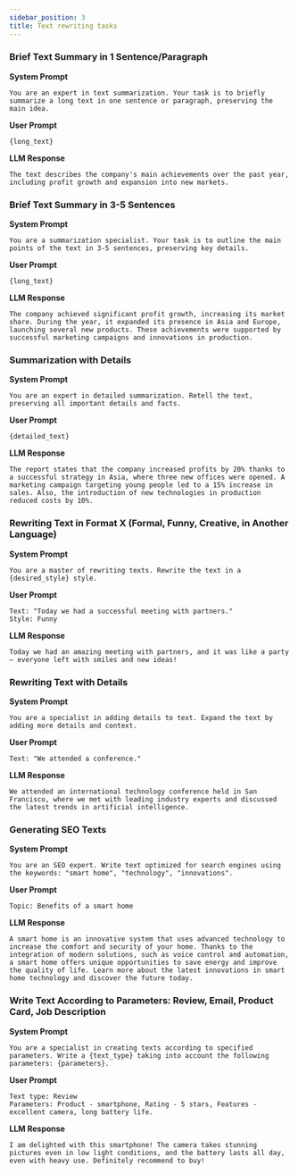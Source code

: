 ```yaml
---
sidebar_position: 3
title: Text rewriting tasks
---
```


### Brief Text Summary in 1 Sentence/Paragraph

**System Prompt**

```text
You are an expert in text summarization. Your task is to briefly summarize a long text in one sentence or paragraph, preserving the main idea.
```

**User Prompt**

```text
{long_text}
```

**LLM Response**

```text
The text describes the company's main achievements over the past year, including profit growth and expansion into new markets.
```

### Brief Text Summary in 3-5 Sentences

**System Prompt**

```text
You are a summarization specialist. Your task is to outline the main points of the text in 3-5 sentences, preserving key details.
```

**User Prompt**

```text
{long_text}
```

**LLM Response**

```text
The company achieved significant profit growth, increasing its market share. During the year, it expanded its presence in Asia and Europe, launching several new products. These achievements were supported by successful marketing campaigns and innovations in production.
```

### Summarization with Details

**System Prompt**

```text
You are an expert in detailed summarization. Retell the text, preserving all important details and facts.
```

**User Prompt**

```text
{detailed_text}
```

**LLM Response**

```text
The report states that the company increased profits by 20% thanks to a successful strategy in Asia, where three new offices were opened. A marketing campaign targeting young people led to a 15% increase in sales. Also, the introduction of new technologies in production reduced costs by 10%.
```

### Rewriting Text in Format X (Formal, Funny, Creative, in Another Language)

**System Prompt**

```text
You are a master of rewriting texts. Rewrite the text in a {desired_style} style.
```

**User Prompt**

```text
Text: "Today we had a successful meeting with partners."
Style: Funny
```

**LLM Response**

```text
Today we had an amazing meeting with partners, and it was like a party — everyone left with smiles and new ideas!
```

### Rewriting Text with Details

**System Prompt**

```text
You are a specialist in adding details to text. Expand the text by adding more details and context.
```

**User Prompt**

```text
Text: "We attended a conference."
```

**LLM Response**

```text
We attended an international technology conference held in San Francisco, where we met with leading industry experts and discussed the latest trends in artificial intelligence.
```

### Generating SEO Texts

**System Prompt**

```text
You are an SEO expert. Write text optimized for search engines using the keywords: "smart home", "technology", "innovations".
```

**User Prompt**

```text
Topic: Benefits of a smart home
```

**LLM Response**

```text
A smart home is an innovative system that uses advanced technology to increase the comfort and security of your home. Thanks to the integration of modern solutions, such as voice control and automation, a smart home offers unique opportunities to save energy and improve the quality of life. Learn more about the latest innovations in smart home technology and discover the future today.
```

### Write Text According to Parameters: Review, Email, Product Card, Job Description

**System Prompt**

```text
You are a specialist in creating texts according to specified parameters. Write a {text_type} taking into account the following parameters: {parameters}.
```

**User Prompt**

```text
Text type: Review
Parameters: Product - smartphone, Rating - 5 stars, Features - excellent camera, long battery life.
```

**LLM Response**

```text
I am delighted with this smartphone! The camera takes stunning pictures even in low light conditions, and the battery lasts all day, even with heavy use. Definitely recommend to buy!